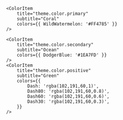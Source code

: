 
<Meta title="Test/Base/Colors" />

<ColorPalette>
    <ColorItem
        title="theme.color.greyscale"
        subtitle="Some of the greys"
        colors={{ White: '#FFFFFF', Alabaster: '#F8F8F8', Concrete: '#F3F3F3' }}
    />

    <ColorItem
        title="theme.color.primary"
        subtitle="Coral"
        colors={{ WildWatermelon: '#FF4785' }}
    />

    <ColorItem
        title="theme.color.secondary"
        subtitle="Ocean"
        colors={{ DodgerBlue: '#1EA7FD' }}
    />
    <ColorItem
        title="theme.color.positive"
        subtitle="Green"
        colors={{
            Dash: 'rgba(102,191,60,1)',
            Dash80: 'rgba(102,191,60,0.8)',
            Dash60: 'rgba(102,191,60,0.6)',
            Dash30: 'rgba(102,191,60,0.3)',
        }}
    />

</ColorPalette>
